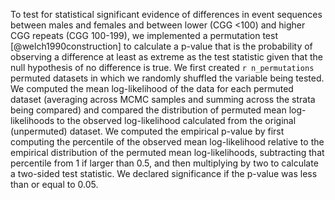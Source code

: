 
To test for statistical significant evidence of differences
in event sequences
between males and females
and between lower (CGG <100)
and higher CGG repeats (CGG 100-199),
we implemented a permutation test [@welch1990construction]
to calculate a p-value that is
the probability of observing a difference
at least as extreme as the test statistic
given that the null hypothesis of no difference is true.
We first created `r n_permutations` permuted datasets
in which we randomly shuffled the variable being tested.
We computed the mean log-likelihood of the data
for each permuted dataset
(averaging across MCMC samples and
summing across the strata being compared)
and compared
the distribution of permuted mean log-likelihoods
to the observed log-likelihood
calculated from the original (unpermuted) dataset.
We computed the empirical p-value
by first computing the percentile of
the observed mean log-likelihood
relative to the empirical distribution of
the permuted mean log-likelihoods,
subtracting that percentile from 1 if larger than 0.5,
and then multiplying by two to calculate a two-sided test statistic.
We declared significance if the p-value was less than or equal to 0.05.
